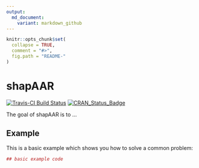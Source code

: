 ```yaml
---
output:
  md_document:
    variant: markdown_github
---
```


<!-- README.md is generated from README.Rmd. Please edit that file -->

```r
knitr::opts_chunk$set(
  collapse = TRUE,
  comment = "#>",
  fig.path = "README-"
)
```

# shapAAR

[![Travis-CI Build Status](https://travis-ci.org/MartinHinz/shapAAR.svg?branch=master)](https://travis-ci.org/MartinHinz/shapAAR)
[![CRAN_Status_Badge](http://www.r-pkg.org/badges/version/shapAAR)](https://cran.r-project.org/package=shapAAR)

The goal of shapAAR is to ...

## Example

This is a basic example which shows you how to solve a common problem:

```r
## basic example code
```
